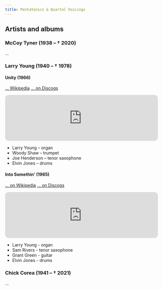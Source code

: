 ```yaml
---
title: Pentatonics & Quartal Voicings
---
```


## Artists and albums

### McCoy Tyner (1938 – † 2020)

...

### Larry Young (1940 – † 1978)

#### Unity (1966)

[... Wikipedia](https://en.wikipedia.org/wiki/Unity_(Larry_Young_album)) [... on Discogs](https://www.discogs.com/master/78882-Larry-Young-Unity)

<iframe data-testid="embed-iframe" style="border-radius:12px" src="https://open.spotify.com/embed/album/5a8cjdV55tR5l2noku0vVv?utm_source=generator" width="100%" height="152" frameBorder="0" allowfullscreen="" allow="autoplay; clipboard-write; encrypted-media; fullscreen; picture-in-picture" loading="lazy"></iframe>

* Larry Young – organ
* Woody Shaw – trumpet
* Joe Henderson – tenor saxophone
* Elvin Jones – drums


#### Into Somethin' (1965)

[... on Wikipedia](https://en.wikipedia.org/wiki/Into_Somethin%27) [... on Discogs](https://www.discogs.com/master/379721-Larry-Young-Into-Somethin)

<iframe data-testid="embed-iframe" style="border-radius:12px" src="https://open.spotify.com/embed/album/6jz1LVL5ZczIGFMvuluVqy?utm_source=generator" width="100%" height="152" frameBorder="0" allowfullscreen="" allow="autoplay; clipboard-write; encrypted-media; fullscreen; picture-in-picture" loading="lazy"></iframe>

* Larry Young - organ
* Sam Rivers - tenor saxophone
* Grant Green - guitar
* Elvin Jones - drums

### Chick Corea (1941 – † 2021)

...
